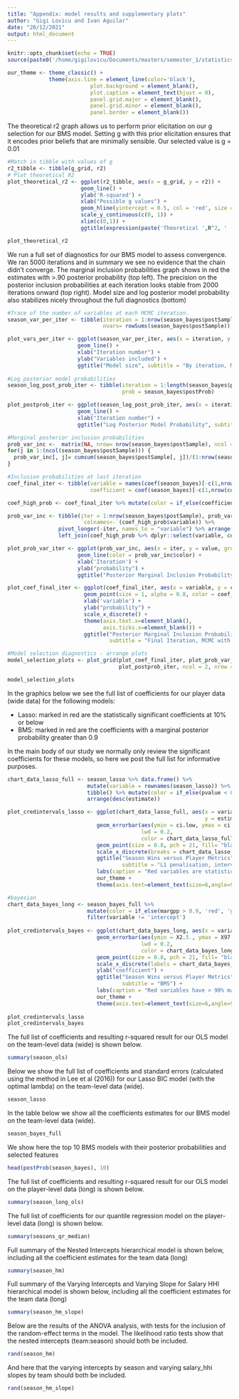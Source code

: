 ```yaml
---
title: "Appendix: model results and supplementary plots"
author: "Gigi Lovicu and Ivan Aguilar"
date: "20/12/2021"
output: html_document
---
```


```r
knitr::opts_chunk$set(echo = TRUE)
source(paste0('/home/gigilovicu/Documents/masters/semester_1/statistics/project_submission/code/stats_project_data.R'))
``` 

```r
our_theme <- theme_classic() +
             theme(axis.line = element_line(color='black'),
                          plot.background = element_blank(),
                          plot.caption = element_text(hjust = 0),
                          panel.grid.major = element_blank(),
                          panel.grid.minor = element_blank(),
                          panel.border = element_blank())

```

The theoretical r2 graph allows us to perform prior elicitation on our g selection for our BMS model.
Setting g with this prior elicitation ensures that it encodes prior beliefs that are minimally sensible. Our selected value is g = 0.01

```r
#Match in tibble with values of g
r2_tibble <- tibble(g_grid, r2)
# Plot theoretical R2
plot_theoretical_r2 <- ggplot(r2_tibble, aes(x = g_grid, y = r2)) +
                       geom_line() +
                       ylab('R-squared') +
                       xlab("Possible g values") +
                       geom_hline(yintercept = 0.5, col = 'red', size = 0.8) +
                       scale_y_continuous(c(0, 1)) +
                       xlim(c(0,1)) +
                       ggtitle(expression(paste('Theoretical ',R^2, ' (wide data)')))

plot_theoretical_r2
```
We run a full set of diagnostics for our BMS model to assess convergence. We ran 5000 iterations and in summary we see no evidence that the chain didn't converge. 
The marginal inclusion probabilities graph shows in red the estimates with >.90 posterior probability (top left).
The precision on the posterior inclusion probabilities at each iteration looks stable from 2000 iterations onward (top right).
Model size and log posterior model probability also stabilizes nicely throughout the full diagnostics (bottom)

```r
#Trace of the number of variables at each MCMC iteration.
season_var_per_iter <- tibble(iteration = 1:nrow(season_bayes$postSample),
                              nvars= rowSums(season_bayes$postSample))

plot_vars_per_iter <- ggplot(season_var_per_iter, aes(x = iteration, y = nvars)) +
                      geom_line() +
                      xlab("Iteration number") +
                      ylab("Variables included") +
                      ggtitle("Model size", subtitle = "By iteration, MCMC with Gibbs Sampling")
  
#Log posterior model probabilities
season_log_post_prob_iter <- tibble(iteration = 1:length(season_bayes$postProb),
                                    prob = season_bayes$postProb)

plot_postprob_iter <- ggplot(season_log_post_prob_iter, aes(x = iteration, y = prob)) +
                      geom_line() +
                      xlab("Iteration number") +
                      ggtitle("Log Posterior Model Probability", subtitle = "By iteration, MCMC with Gibbs Sampling")

#Marginal posterior inclusion probabilities
prob_var_inc <-  matrix(NA, nrow= nrow(season_bayes$postSample), ncol = ncol(season_bayes$postSample))
for(j in 1:(ncol(season_bayes$postSample))) {
  prob_var_inc[, j]= cumsum(season_bayes$postSample[, j])/(1:nrow(season_bayes$postSample))
}

#Inclusion probabilities at last iteration
coef_final_iter <- tibble(variable = names(coef(season_bayes)[-c(1,nrow(coef(season_bayes))),'margpp']),
                          coefficient = coef(season_bayes)[-c(1,nrow(coef(season_bayes))),'margpp'])

coef_high_prob <- coef_final_iter %>% mutate(color = if_else(coefficient >= 0.9, 'red', 'grey'))

prob_var_inc <- tibble(iter = 1:nrow(season_bayes$postSample), prob_var_inc %>% data.frame() %>%
                       `colnames<-`(coef_high_prob$variable)) %>% 
                pivot_longer(-iter, names_to = "variable") %>% arrange(variable) %>%
                left_join(coef_high_prob %>% dplyr::select(variable, color), by = 'variable')

plot_prob_var_iter <- ggplot(prob_var_inc, aes(x = iter, y = value, group = variable)) +
                      geom_line(color = prob_var_inc$color) +
                      xlab('Iteration') +
                      ylab("probability") +
                      ggtitle("Posterior Marginal Inclusion Probability", subtitle = "By Iteration, MCMC with Gibbs Sampling\n(each line is a variable)")

plot_coef_final_iter <- ggplot(coef_final_iter, aes(x = variable, y = coefficient)) +
                        geom_point(size = 1, alpha = 0.8, color = coef_high_prob$color) +
                        xlab('variable') +
                        ylab("probability") +
                        scale_x_discrete() +
                        theme(axis.text.x=element_blank(),
                              axis.ticks.x=element_blank()) +
                        ggtitle("Posterior Marginal Inclusion Probability",
                                subtitle = "Final Iteration, MCMC with Gibbs Sampling")

#Model selection diagnostics - arrange plots
model_selection_plots <- plot_grid(plot_coef_final_iter, plot_prob_var_iter, plot_vars_per_iter,
                                   plot_postprob_iter, ncol = 2, nrow = 2)

model_selection_plots

```
In the graphics below we see the full list of coefficients for our player data (wide data) for the following models:

- Lasso: marked in red are the statistically significant coefficients at 10% or below
- BMS: marked in red are the coefficients with a marginal posterior probability greater than 0.9 

In the main body of our study we normally only review the significant coefficients for these models, so here we post the full list for informative purposes. 

```r
chart_data_lasso_full <- season_lasso %>% data.frame() %>%
                         mutate(variable = rownames(season_lasso)) %>% 
                         tibble() %>% mutate(color = if_else(pvalue < 0.1, 'red', 'grey')) %>% 
                         arrange(desc(estimate))

plot_credintervals_lasso <- ggplot(chart_data_lasso_full, aes(x = variable,
                                                              y = estimate)) +
                            geom_errorbar(aes(ymin = ci.low, ymax = ci.up), 
                                          lwd = 0.2,
                                          color = chart_data_lasso_full$color, width = 0) +
                            geom_point(size = 0.8, pch = 21, fill= "black", alpha = 0.8) +
                            scale_x_discrete(breaks = chart_data_lasso_full$variable) +
                            ggtitle("Season Wins versus Player Metrics",
                                    subtitle = "L1 penalisation, intervals calculated using post inference method from Lee et al (2016)") +
                            labs(caption = "Red variables are statistically significant (at 10% level or below)") +
                            our_theme +
                            theme(axis.text=element_text(size=6,angle=90))

#bayesian
chart_data_bayes_long <- season_bayes_full %>%
                         mutate(color = if_else(margpp > 0.9, 'red', 'grey')) %>%
                         filter(variable != 'intercept')
                              
plot_credintervals_bayes <- ggplot(chart_data_bayes_long, aes(x = variable, y = estimate)) +
                            geom_errorbar(aes(ymin = X2.5., ymax = X97.5.), 
                                          lwd = 0.2,
                                          color = chart_data_bayes_long$color, width = 0) +
                            geom_point(size = 0.8, pch = 21, fill= "black", alpha = 0.8) +
                            scale_x_discrete(labels = chart_data_bayes_long$variable) +
                            ylab("coefficient") +                            
                            ggtitle("Season Wins versus Player Metrics",
                                    subtitle = "BMS") +
                            labs(caption = "Red variables have > 90% marginal posterior inclusion probability") +
                            our_theme +
                            theme(axis.text=element_text(size=6,angle=90))
                  
plot_credintervals_lasso
plot_credintervals_bayes
```

The full list of coefficients and resulting r-squared result for our OLS model on the team-level data (wide) is shown below.

```r
summary(season_ols)
```
Below we show the full list of coefficients and standard errors (calculated using the method in Lee et al (2016)) for our Lasso BIC model (with the optimal lambda) on the team-level data (wide).

```r
season_lasso
```
In the table below we show all the coefficients estimates for our BMS model on the team-level data (wide).

```r
season_bayes_full
```
We show here the top 10 BMS models with their posterior probabilities and selected features

```r
head(postProb(season_bayes), 10)
```
The full list of coefficients and resulting r-squared result for our OLS model on the player-level data (long) is shown below.

```r
summary(season_long_ols)
```
The full list of coefficients for our quantile regression model on the player-level data (long) is shown below.

```r
summary(seasons_qr_median)
```
Full summary of the Nested Intercepts hierarchical model is shown below, including all the coefficient estimates for the team data (long)

```r
summary(season_hm)
```
Full summary of the Varying Intercepts and Varying Slope for Salary HHI hierarchical model is shown below, including all the coefficient estimates for the team data (long)

```r
summary(season_hm_slope)
```
Below are the results of the ANOVA analysis, with tests for the inclusion of the random-effect terms in the model. The likelihood ratio tests show that the nested intercepts (team:season) should both be included.

```r

rand(season_hm)
```

And here that the varying intercepts by season and varying salary_hhi slopes by team should both be included.

```r
rand(season_hm_slope)
```
